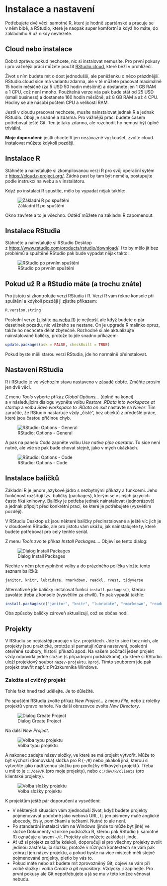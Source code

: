 # Instalace a nastavení

Potřebujete dvě věci: samotné R, které je hodně spartánské a pracuje se v něm blbě, a RStudio, které je naopak super komfortní a když ho máte, do základního R už nikdy nevlezete.

## Cloud nebo instalace

Dobrá zpráva: pokud nechcete, nic si instalovat nemusíte. Pro první pokusy i pro vážnější práci můžete použít [RStudio.cloud](https://rstudio.cloud/), které běží v prohlížeči.

Život s ním budete mít o dost jednodušší, ale peněženku o něco prázdnější. RStudio.cloud sice má variantu zdarma, ale v té můžete pracovat maximálně 15 hodin měsíčně (za 5 USD 50 hodin měsíčně) a dostanete jen 1 GB RAM a 1 CPU, což není mnoho. Použitelná verze vás pak bude stát od 25 USD (small business) a dostanete 160 hodin měsíčně, až 8 GB RAM a až 4 CPU. Hodiny se ale násobí počtem CPU a velikostí RAM.

Jestli v cloudu pracovat nechcete, musíte nainstalovat jednak R a jednak RStudio. Obojí je snadné a zdarma. Pro vážnější práci budete časem potřebovat ještě Git. Ten je taky zdarma, ale rozchodit ho nemusí být úplně triviální.

**Moje doporučení:** jestli chcete R jen nezávazně vyzkoušet, zvolte cloud. Instalovat můžete kdykoli později.

## Instalace R

Stáhněte a nainstalujte si zkompilovanou verzi R pro svůj operační sytém z <https://cloud.r-project.org/>. Žádná past by tam být neměla, postupujte podle instrukcí na webu a v instalátoru.

Když po instalaci R spustíte, mělo by vypadat nějak takhle:

![Základní R po spuštění](img/r-01.png)

Okno zavřete a to je všechno. Odtěď můžete na základní R zapomenout.

## Instalace RStudia

Stáhněte a nainstalujte si RStudio Desktop z <https://www.rstudio.com/products/rstudio/download/>. I to by mělo jít bez problémů a spuštěné RStudio pak bude vypadat nějak takto:

![RStudio po prvním spuštění](img/rstudio-01.png)

## Pokud už R a RStudio máte (a trochu znáte)

Pro jistotu si zkontrolujte verzi RStudia i R. Verzi R vám řekne konsole při spuštění a kdykoli později ji zjistíte příkazem:

```r
R.version.string
```

Poslední verze (zjistíte [na webu R](https://www.r-project.org/)) je nejlepší, ale když budete o pár desetinek pozadu, nic vážného se nestane. On je upgrade R malinko opruz, takže ho nechcete dělat zbytečně. Rozhodně si ale aktualizujte nainstalované balíčky, protože to jde snadno příkazem:

```r
update.packages(ask = FALSE, checkBuilt = TRUE)
```

Pokud byste měli starou verzi RStudia, jde ho normálně přeinstalovat.

## Nastavení RStudia

R i RStudio je ve výchozím stavu nastaveno v zásadě dobře. Změňte prosím jen dvě věci.

Z menu *Tools* vyberte příkaz *Global Options…* (úplně na konci) a v následujícím dialogu vypněte volbu *Restore .RData into workspace at startup* a volbu *Save workspace to .RData on exit* nastavte na *Never*. Tím zaručíte, že RStudio nastartuje vždy „čisté“, bez objektů z předešlé práce, které jsou častou příčinou chyb.

![RStudio: Options - General](img/rstudio-options-01.png)

A pak na panelu *Code* zapněte volbu *Use native pipe operator*. To sice není nutné, ale vše se pak bude chovat stejně, jako v mých ukázkách.

![RStudio: Options - Code](img/rstudio-options-02.png)


## Instalace balíčků

Základní R je jenom jazykové jádro s nezbytnými příkazy a funkcemi. Jeho funkčnost rozšiřují tzv. balíčky (packages), kterým se v jiných jazycích často říká knihovny. Balíčky je potřeba jednak nainstalovat (jednorázově) a jednak připojit před konkrétní prací, ke které je potřebujete (vysvětlím později).

V RStudiu Desktop už jsou některé balíčky předinstalované a ještě víc jich je v cloudovém RStudio, ale pro jistotu vám ukážu, jak nainstalujete ty, které budete potřebovat pro celý tenhle seriál.

Z menu *Tools* zvolte příkaz *Install Packages…*. Objeví se tento dialog:

![Dialog Install Packages](img/install-packages-01.png)

Nechte v něm předvyplněné volby a do prázdného políčka vložte tento seznam balíčků:

```
janitor, knitr, lubridate, rmarkdown, readxl, rvest, tidyverse
```

Alternativně jde balíčky instalovat funkcí `install.packages()`, kterou zavoláte třeba z konsole (vysvětlím za chvíli). To pak vypadá takhle:

```r
install.packages(c("janitor", "knitr", "lubridate", "rmarkdown", "readxl", "rvest", "tidyverse"))
```

Oba způsoby balíčky zároveň aktualizují, což se občas hodí.

## Projekty

V RStudiu se nejčastěji pracuje v tzv. projektech. Jde to sice i bez nich, ale projekty jsou praktické, protože si pamatují různá nastavení, poslední otevřené soubory, historii příkazů apod. Na vašem počítači jeden projekt vždy odpovídá jedné složce (s případnými podsložkami), do které si RStudio uloží projektový soubor `nazev-projektu.Rproj`. Tímto souborem jde pak projekt otevřít např. z Průzkumníka Windows.

### Založte si cvičný projekt

Tohle fakt hned teď udělejte. Je to důležité.

Po spuštění RStudia zvolte příkaz *New Project…* z menu *File*, nebo z roletky projektů vpravo nahoře. Na další obrazovce zvolte *New Directory*.

![Dialog Create Project](img/rstudio-project-01.png)

Na další *New Project*.

![Volba typu projektu](img/rstudio-project-02.png)

A nakonec zadejte název složky, ve které se má projekt vytvořit. Může to být výchozí (domovská) složka pro R (`~/R`) nebo jakákoli jiná, kterou si vytvoříte jako nadřízenou složku pro podložky eRkových projektů. Třeba u mě to je `c:/dev/R` (pro moje projekty), nebo `c:/dev/R/clients` (pro klientské projekty).

![Volba složky projektu](img/rstudio-project-03.png)

K projektům ještě pár doporučení a vysvětlení:

- V některých situacích vám zjednoduší život, když budete projekty pojmenovávat podobně jako webová URL, tj. jen písmeny malé anglické abecedy, čísly, pomlčkami a tečkami. Nutné to ale není.
- Po standardní instalaci vám na Windows (jinde to může být jiné) ve složce Dokumenty vznikne podsložka R, kterou pak RStudio (i samotné R) označuje aliasem `~/R`. Projekty ale můžete zakládat i jinde.
- Ať už si projekt založíte kdekoli, doporučuji si pro všechny projekty zvolit jedinou zastřešující složku, protože v různých kontextech se vám pak zobrazí jen název projektu, a pokud byste na více místech měli stejně pojmenované projekty, pletlo by vás to.
- Pokud máte nebo až budete mít zprovozněný Git, objeví se vám při volbě složky i volba *Create a git repository*. Vždycky ji zapínejte. Pro první pokusy ale Git nepotřebujete a já se mu v této knížce věnovat nebudu.


